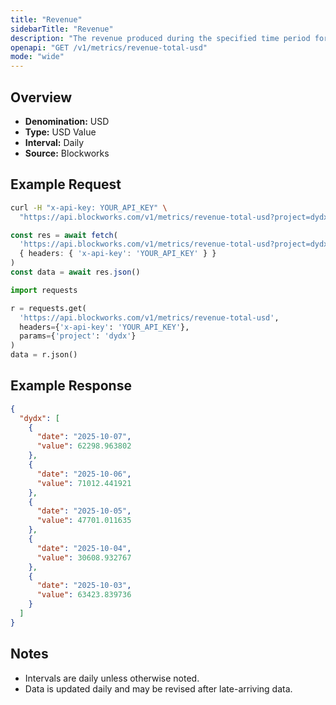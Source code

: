 ```yaml
---
title: "Revenue"
sidebarTitle: "Revenue"
description: "The revenue produced during the specified time period for given project."
openapi: "GET /v1/metrics/revenue-total-usd"
mode: "wide"
---
```


## Overview

- **Denomination:** USD
- **Type:** USD Value
- **Interval:** Daily
- **Source:** Blockworks

## Example Request

<CodeGroup>

```bash cURL
curl -H "x-api-key: YOUR_API_KEY" \
  "https://api.blockworks.com/v1/metrics/revenue-total-usd?project=dydx"
```

```typescript TypeScript
const res = await fetch(
  'https://api.blockworks.com/v1/metrics/revenue-total-usd?project=dydx',
  { headers: { 'x-api-key': 'YOUR_API_KEY' } }
)
const data = await res.json()
```

```python Python
import requests

r = requests.get(
  'https://api.blockworks.com/v1/metrics/revenue-total-usd',
  headers={'x-api-key': 'YOUR_API_KEY'},
  params={'project': 'dydx'}
)
data = r.json()
```

</CodeGroup>

## Example Response

```json
{
  "dydx": [
    {
      "date": "2025-10-07",
      "value": 62298.963802
    },
    {
      "date": "2025-10-06",
      "value": 71012.441921
    },
    {
      "date": "2025-10-05",
      "value": 47701.011635
    },
    {
      "date": "2025-10-04",
      "value": 30608.932767
    },
    {
      "date": "2025-10-03",
      "value": 63423.839736
    }
  ]
}
```

## Notes
- Intervals are daily unless otherwise noted.
- Data is updated daily and may be revised after late-arriving data.